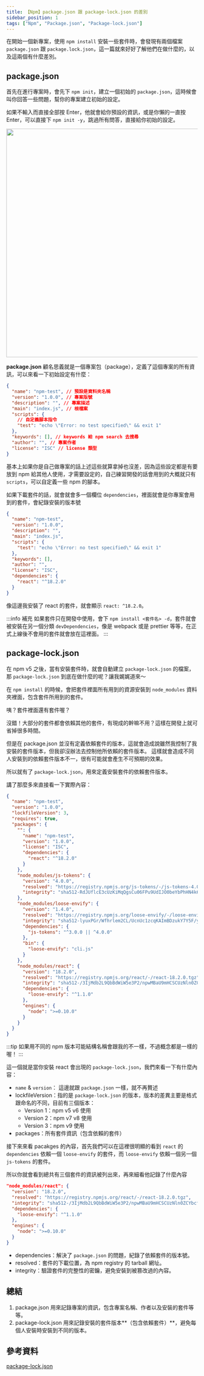```yaml
---
title: 【Npm】package.json 跟 package-lock.json 的差別
sidebar_position: 1
tags: ["Npm", "Package.json", "Package-lock.json"]
---
```



在開始一個新專案，使用 `npm install` 安裝一些套件時，會發現有兩個檔案 `package.json` 跟 `package.lock.json`，這一篇就來好好了解他們在做什麼的，以及這兩個有什麼差別。

## package.json

首先在進行專案時，會先下 `npm init`，建立一個初始的 `package.json`，這時候會叫你回答一些問題，幫你的專案建立初始的設定。

如果不輸入而直接全部按 Enter，他就會給你預設的資訊，或是你懶的一直按 Enter，可以直接下 `npm init -y`，跳過所有問答，直接給你初始的設定。

<Img src={image_1} width='600px' />

**package.json** 顧名思義就是一個專案包（package），定義了這個專案的所有資訊，可以來看一下初始設定有什麼：

```json
{
  "name": "npm-test", // 預設是資料夾名稱
  "version": "1.0.0", // 專案版號
  "description": "", // 專案描述
  "main": "index.js", // 根檔案
  "scripts": {
    // 自定義腳本指令
    "test": "echo \"Error: no test specified\" && exit 1"
  },
  "keywords": [], // keywords 給 npm search 去搜尋
  "author": "", // 專案作者
  "license": "ISC" // license 類型
}
```

基本上如果你是自己做專案的話上述這些就算拿掉也沒差，因為這些設定都是有要放到 npm 給其他人使用，才需要設定的，自己練習開發的話會用到的大概就只有 `scripts`，可以自定義一些 npm 的腳本。

如果下載套件的話，就會就會多一個欄位 `dependencies`，裡面就會是你專案會用到的套件，會紀錄安裝的版本號

```json {12-14}
{
  "name": "npm-test",
  "version": "1.0.0",
  "description": "",
  "main": "index.js",
  "scripts": {
    "test": "echo \"Error: no test specified\" && exit 1"
  },
  "keywords": [],
  "author": "",
  "license": "ISC",
  "dependencies": {
    "react": "^18.2.0"
  }
}
```

像這邊我安裝了 react 的套件，就會顯示 `react: ^18.2.0`。

:::info 補充
如果套件只在開發中使用，會下 `npm install <套件名> -d`，套件就會被安裝在另一個分類 `devDependencies`，像是 webpack 或是 prettier 等等，在正式上線後不會用的套件就會放在這裡面。
:::

## package-lock.json

在 npm v5 之後，當有安裝套件時，就會自動建立 `package-lock.json` 的檔案，那 `package-lock.json` 到底在做什麼的呢？讓我娓娓道來～

在 `npm install` 的時候，會把套件裡面所有用到的資源安裝到 `node_modules` 資料夾裡面，包含套件所用到的套件。

咦？套件裡面還有套件喔？

沒錯！大部分的套件都會依賴其他的套件，有現成的幹嘛不用？這樣在開發上就可省掉很多時間。

但是在 package.json 並沒有定義依賴套件的版本，這就會造成說雖然我控制了我安裝的套件版本，但我卻沒辦法去控制他所依賴的套件版本。
這樣就會造成不同人安裝到的依賴套件版本不一，很有可能就會產生不可預期的效果。

所以就有了 `package-lock.json`，用來定義安裝套件的依賴套件版本。

講了那麼多來直接看一下實際內容：

```json
{
  "name": "npm-test",
  "version": "1.0.0",
  "lockfileVersion": 3,
  "requires": true,
  "packages": {
    "": {
      "name": "npm-test",
      "version": "1.0.0",
      "license": "ISC",
      "dependencies": {
        "react": "^18.2.0"
      }
    },
    "node_modules/js-tokens": {
      "version": "4.0.0",
      "resolved": "https://registry.npmjs.org/js-tokens/-/js-tokens-4.0.0.tgz",
      "integrity": "sha512-RdJUflcE3cUzKiMqQgsCu06FPu9UdIJO0beYbPhHN4k6apgJtifcoCtT9bcxOpYBtpD2kCM6Sbzg4CausW/PKQ=="
    },
    "node_modules/loose-envify": {
      "version": "1.4.0",
      "resolved": "https://registry.npmjs.org/loose-envify/-/loose-envify-1.4.0.tgz",
      "integrity": "sha512-lyuxPGr/Wfhrlem2CL/UcnUc1zcqKAImBDzukY7Y5F/yQiNdko6+fRLevlw1HgMySw7f611UIY408EtxRSoK3Q==",
      "dependencies": {
        "js-tokens": "^3.0.0 || ^4.0.0"
      },
      "bin": {
        "loose-envify": "cli.js"
      }
    },
    "node_modules/react": {
      "version": "18.2.0",
      "resolved": "https://registry.npmjs.org/react/-/react-18.2.0.tgz",
      "integrity": "sha512-/3IjMdb2L9QbBdWiW5e3P2/npwMBaU9mHCSCUzNln0ZCYbcfTsGbTJrU/kGemdH2IWmB2ioZ+zkxtmq6g09fGQ==",
      "dependencies": {
        "loose-envify": "^1.1.0"
      },
      "engines": {
        "node": ">=0.10.0"
      }
    }
  }
}
```

:::tip
如果用不同的 npm 版本可能結構名稱會跟我的不一樣，不過概念都是一樣的喔！
:::

這一個就是當你安裝 react 會出現的 `package-lock.json`，我們來看一下有什麼內容：

- `name` & `version`： 這邊就跟 `package.json` 一樣，就不再贅述
- lockfileVersion：指的是 `package-lock.json` 的版本，版本的差異主要是格式跟命名的不同，目前有三個版本：
  - Version 1：npm v5 v6 使用
  - Version 2：npm v7 v8 使用
  - Version 3：npm v9 使用
- packages：所有套件資訊（包含依賴的套件）

接下來來看 pacakges 的內容，首先我們可以在這裡很明顯的看到 `react` 的 `dependencies` 依賴一個 `loose-envify` 的套件，而 `loose-envify` 依賴一個另一個 `js-tokens` 的套件。

所以你就會看到總共有三個套件的資訊被列出來，再來細看他記錄了什麼內容

```json
"node_modules/react": {
  "version": "18.2.0",
  "resolved": "https://registry.npmjs.org/react/-/react-18.2.0.tgz",
  "integrity": "sha512-/3IjMdb2L9QbBdWiW5e3P2/npwMBaU9mHCSCUzNln0ZCYbcfTsGbTJrU/kGemdH2IWmB2ioZ+zkxtmq6g09fGQ==",
  "dependencies": {
    "loose-envify": "^1.1.0"
  },
  "engines": {
    "node": ">=0.10.0"
  }
}
```

- dependencies：解決了 `package.json` 的問題，紀錄了依賴套件的版本號。
- resolved：套件的下載位置，為 npm registry 的 tarball 網址。
- integrity：驗證套件的完整性的密鑰，避免安裝到被篡改過的內容。

## 總結

1. package.json 用來記錄專案的資訊，包含專案名稱、作者以及安裝的套件等等。
2. package-lock.json 用來記錄安裝的套件版本**（包含依賴套件）**，避免每個人安裝時安裝到不同的版本。

## 參考資料

[package-lock.json](https://docs.npmjs.com/cli/v9/configuring-npm/package-lock-json)
